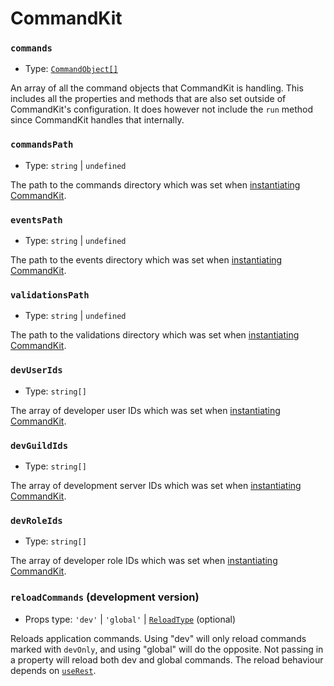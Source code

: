 # CommandKit

### `commands`

-   Type: [`CommandObject[]`](/typedef/CommandObject)

An array of all the command objects that CommandKit is handling. This includes all the properties and methods that are also set outside of CommandKit's configuration. It does however not include the `run` method since CommandKit handles that internally.

### `commandsPath`

-   Type: `string` | `undefined`

The path to the commands directory which was set when [instantiating CommandKit](/docs/commandkit-setup).

### `eventsPath`

-   Type: `string` | `undefined`

The path to the events directory which was set when [instantiating CommandKit](/docs/commandkit-setup).

### `validationsPath`

-   Type: `string` | `undefined`

The path to the validations directory which was set when [instantiating CommandKit](/docs/commandkit-setup).

### `devUserIds`

-   Type: `string[]`

The array of developer user IDs which was set when [instantiating CommandKit](/docs/commandkit-setup).

### `devGuildIds`

-   Type: `string[]`

The array of development server IDs which was set when [instantiating CommandKit](/docs/commandkit-setup).

### `devRoleIds`

-   Type: `string[]`

The array of developer role IDs which was set when [instantiating CommandKit](/docs/commandkit-setup).

### `reloadCommands` (development version)

-   Props type: `'dev'` | `'global'` | [`ReloadType`](/enums/ReloadType) (optional)

Reloads application commands. Using "dev" will only reload commands marked with `devOnly`, and using "global" will do the opposite. Not passing in a property will reload both dev and global commands. The reload behaviour depends on [`useRest`](/docs/commandkit-setup#userest-development-version---optional).
